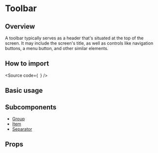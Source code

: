 

<Meta of={Stories} />

<H1>Toolbar</H1>

<H2>Overview</H2>

A toolbar typically serves as a header that's situated at the top of the screen. It may include the screen's title, as well as controls like navigation buttons, a menu button, and other similar elements.

<H2>How to import</H2>

<Source
  code={`
`}
/>

<H2>Basic usage</H2>

<Canvas of={Stories.Base} />

<H2>Subcomponents</H2>

- [Group](?path=/docs/components-core-layout-toolbar-subcomponents--docs)
- [Item](?path=/docs/components-core-layout-toolbar-subcomponents--docs)
- [Separator](?path=/docs/components-core-layout-toolbar-subcomponents--docs)

<H2>Props</H2>

<ArgTypes of={Stories} />
